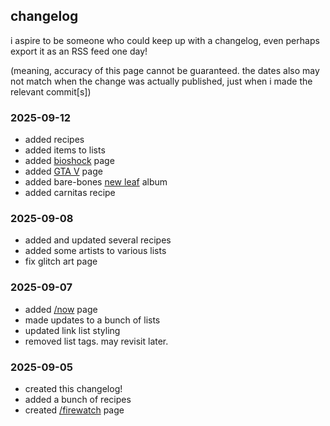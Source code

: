 ## changelog

<section className="content">

i aspire to be someone who could keep up with a changelog, even perhaps export it as an RSS feed one day!

(meaning, accuracy of this page cannot be guaranteed. the dates also may not match when the change was actually published, just when i made the relevant commit[s])

### 2025-09-12

- added recipes
- added items to lists
- added [bioshock](/bioshock) page
- added [GTA V](/grand-theft-auto-v) page
- added bare-bones [new leaf](/animal-crossing/new-leaf) album
- added carnitas recipe

### 2025-09-08

- added and updated several recipes
- added some artists to various lists
- fix glitch art page

### 2025-09-07

- added [/now](/now) page
- made updates to a bunch of lists
- updated link list styling
- removed list tags. may revisit later.

### 2025-09-05

- created this changelog!
- added a bunch of recipes
- created [/firewatch](firewatch) page

</section>
